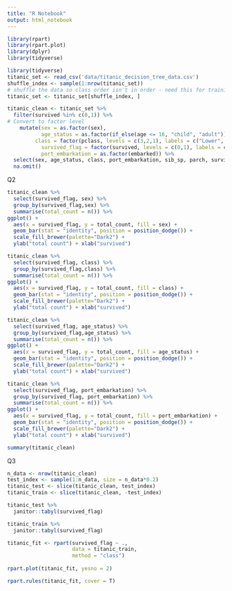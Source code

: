 ```yaml
---
title: "R Notebook"
output: html_notebook
---
```



```r
library(rpart)
library(rpart.plot)
library(dplyr)
library(tidyverse)
```

```r
library(tidyverse)
titanic_set <- read_csv('data/titanic_decision_tree_data.csv')
shuffle_index <- sample(1:nrow(titanic_set))
# shuffle the data so class order isn't in order - need this for training/testing split later on 
titanic_set <- titanic_set[shuffle_index, ]
```

```r
titanic_clean <- titanic_set %>%
  filter(survived %in% c(0,1)) %>%
# Convert to factor level
    mutate(sex = as.factor(sex), 
           age_status = as.factor(if_else(age <= 16, "child", "adult")),
         class = factor(pclass, levels = c(3,2,1), labels = c("Lower", "Middle", "Upper")), 
           survived_flag = factor(survived, levels = c(0,1), labels = c("Died", "Survived")), 
           port_embarkation = as.factor(embarked)) %>%
  select(sex, age_status, class, port_embarkation, sib_sp, parch, survived_flag) %>%
  na.omit()
```









Q2
```r
titanic_clean %>%
  select(survived_flag, sex) %>%
  group_by(survived_flag,sex) %>%
  summarise(total_count = n()) %>%
ggplot() + 
  aes(x = survived_flag, y = total_count, fill = sex) + 
  geom_bar(stat = "identity", position = position_dodge()) + 
  scale_fill_brewer(palette="Dark2") + 
  ylab("total count") + xlab("survived")
```
```r
titanic_clean %>%
  select(survived_flag, class) %>%
  group_by(survived_flag,class) %>%
  summarise(total_count = n()) %>%
ggplot() + 
  aes(x = survived_flag, y = total_count, fill = class) + 
  geom_bar(stat = "identity", position = position_dodge()) + 
  scale_fill_brewer(palette="Dark2") + 
  ylab("total count") + xlab("survived")
```

```r
titanic_clean %>%
  select(survived_flag, age_status) %>%
  group_by(survived_flag,age_status) %>%
  summarise(total_count = n()) %>%
ggplot() + 
  aes(x = survived_flag, y = total_count, fill = age_status) + 
  geom_bar(stat = "identity", position = position_dodge()) + 
  scale_fill_brewer(palette="Dark2") + 
  ylab("total count") + xlab("survived")
```

```r
titanic_clean %>%
  select(survived_flag, port_embarkation) %>%
  group_by(survived_flag, port_embarkation) %>%
  summarise(total_count = n()) %>%
ggplot() + 
  aes(x = survived_flag, y = total_count, fill = port_embarkation) + 
  geom_bar(stat = "identity", position = position_dodge()) + 
  scale_fill_brewer(palette="Dark2") + 
  ylab("total count") + xlab("survived")
```




```r
summary(titanic_clean)
```




Q3
```r
n_data <- nrow(titanic_clean)
test_index <- sample(1:n_data, size = n_data*0.2)
titanic_test <- slice(titanic_clean, test_index)
titanic_train <- slice(titanic_clean, -test_index)
```

```r
titanic_test %>% 
  janitor::tabyl(survived_flag)
```

```r
titanic_train %>% 
  janitor::tabyl(survived_flag)
```

```r
titanic_fit <- rpart(survived_flag ~ .,
                     data = titanic_train,
                     method = "class")
  
rpart.plot(titanic_fit, yesno = 2)
```
```r
rpart.rules(titanic_fit, cover = T)
```
